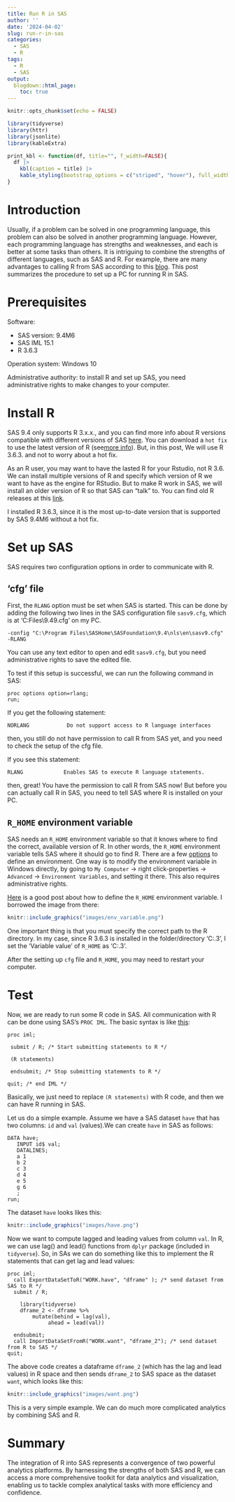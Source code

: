 ```yaml
---
title: Run R in SAS
author: ''
date: '2024-04-02'
slug: run-r-in-sas
categories:
  - SAS
  - R
tags:
  - R
  - SAS
output:
  blogdown::html_page:
    toc: true   
---
```


```r
knitr::opts_chunk$set(echo = FALSE)

library(tidyverse)
library(httr)
library(jsonlite)
library(kableExtra)

print_kbl <- function(df, title="", f_width=FALSE){
  df |> 
    kbl(caption = title) |> 
    kable_styling(bootstrap_options = c("striped", "hover"), full_width = f_width, position = "left")
}
```

# Introduction

Usually, if a problem can be solved in one programming language, this problem can also be solved in another programming language. However, each programming language has strengths and weaknesses, and each is better at some tasks than others. It is intriguing to combine the strengths of different languages, such as SAS and R. For example, there are many advantages to calling R from SAS according to this [blog](https://blogs.sas.com/content/iml/2013/11/25/twelve-advantages-to-calling-r-from-the-sasiml-language.html). This post summarizes the procedure to set up a PC for running R in SAS.

# Prerequisites

Software:

-   SAS version: 9.4M6
-   SAS IML 15.1
-   R 3.6.3

Operation system: Windows 10

Administrative authority: to install R and set up SAS, you need administrative rights to make changes to your computer. 

# Install R

SAS 9.4 only supports R 3.x.x., and you can find more info about R versions compatible with different versions of SAS [here](https://support.sas.com/kb/67/110.html). You can download a `hot fix` to use the latest version of R (see[ more info](https://blogs.sas.com/content/iml/2013/09/16/what-versions-of-r-are-supported-by-sas.html)). But, in this post, We will use R 3.6.3. and not to worry about a hot fix. 

As an R user, you may want to have the lasted R for your Rstudio, not R 3.6. We can install multiple versions of R and specify which version of R we want to have as the engine for RStudio. But to make R work in SAS, we will install an older version of R so that SAS can "talk" to. You can find old R releases at this [link](https://cran.r-project.org/bin/windows/base/old/).

I installed R 3.6.3, since it is the most up-to-date version that is supported by SAS 9.4M6 without a hot fix.

# Set up SAS

SAS requires two configuration options in order to communicate with R. 

## 'cfg' file

First, the `RLANG` option must be set when SAS is started. This can be done by adding the following two lines in the SAS configuration file `sasv9.cfg`, which is at 'C:\Program Files\SASHome\SASFoundation\9.4\sasv9.cfg' on my PC.

```
-config "C:\Program Files\SASHome\SASFoundation\9.4\nls\en\sasv9.cfg"
-RLANG
```

You can use any text editor to open and edit `sasv9.cfg`, but you need administrative rights to save the edited file.

To test if this setup is successful, we can run the following command in SAS:

```
proc options option=rlang;
run;
```

If you get the following statement:

```
NORLANG            Do not support access to R language interfaces
```

then, you still do not have permission to call R from SAS yet, and you need to check the setup of the cfg file.

If you see this statement:

```
RLANG             Enables SAS to execute R language statements.
```

then, great! You have the permission to call R from SAS now! But before you can actually call R in SAS, you need to tell SAS where R is installed on your PC. 

## `R_HOME` environment variable

SAS needs an `R_HOME` environment variable so that it knows where to find the correct, available version of R. In other words, the `R_HOME` environment variable tells SAS where it should go to find R. There are a few [options](https://stackoverflow.com/questions/19525903/editing-sas-config-files-to-execute-r-making-sas-play-well-with-others) to define an environment. One way is to modify the environment variable in Windows directly, by going to `My Computer` -> right click-properties -> `Advanced` -> `Environment Variables`, and setting it there. This also requires administrative rights.

[Here](https://communities.sas.com/t5/SAS-IML-Software-and-Matrix/SAS-IML-Error-An-installed-version-of-R-could-not-be-found/td-p/264645) is a good post about how to define the `R_HOME` environment variable. I borrowed the image from there:

```r
knitr::include_graphics("images/env_variable.png")
```

One important thing is that you must specify the correct path to the R directory. In my case, since R 3.6.3 is installed in the folder/directory  'C:\Users\MyUserName\Documents\R\R-3.6.3', I set the 'Variable value' of `R_HOME` as 'C:\Users\MyUserName\Documents\R\R-3.6.3'.

After the setting up `cfg` file and `R_HOME`, you may need to restart your computer. 

# Test

Now, we are ready to run some R code in SAS. All communication with R can be done using SAS's `PROC IML`. The basic syntax is like [this](https://www.lexjansen.com/sesug/2018/SESUG2018_Paper-119_Final_PDF.pdf):

```
proc iml;

 submit / R; /* Start submitting statements to R */
 
 (R statements)
 
 endsubmit; /* Stop submitting statements to R */

quit; /* end IML */
```

Basically, we just need to replace `(R statements)` with R code, and then we can have R running in SAS. 

Let us do a simple example. Assume we have a SAS dataset `have` that has two columns: `id` and `val` (values).We can create `have` in SAS as follows:

```
DATA have;
   INPUT id$ val;
   DATALINES;
   a 1
   b 2
   c 3
   d 4
   e 5
   g 6
   ;
run;
```

The dataset `have` looks likes this:

```r
knitr::include_graphics("images/have.png")
```

Now we want to compute lagged and leading values from column `val`. In R, we can use lag() and lead() functions from `dplyr` package (included in `tidyverse`). So, in SAs we can do something like this to implement the R statements that can get lag and lead values:

```
proc iml;
  call ExportDataSetToR("WORK.have", "dframe" ); /* send dataset from SAS to R */
  submit / R;
  
  	library(tidyverse)
  	dframe_2 <- dframe %>% 
  		mutate(behind = lag(val),
             ahead = lead(val))

  endsubmit;
  call ImportDataSetFromR("WORK.want", "dframe_2"); /* send dataset from R to SAS */
quit;  
```

The above code creates a dataframe `dframe_2` (which has the lag and lead values) in R space and then sends `dframe_2` to SAS space as the dataset `want`, which looks like this:

```r
knitr::include_graphics("images/want.png")
```

This is a very simple example. We can do much more complicated analytics by combining SAS and R. 

# Summary

The integration of R into SAS represents a convergence of two powerful analytics platforms. By harnessing the strengths of both SAS and R, we can access a more comprehensive toolkit for data analytics and visualization, enabling us to tackle complex analytical tasks with more efficiency and confidence.
